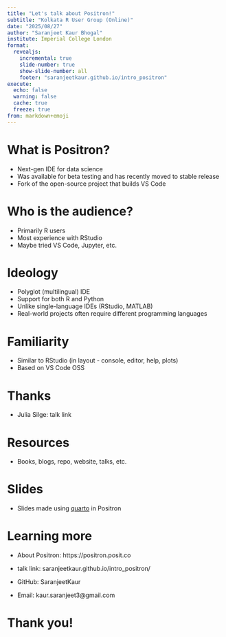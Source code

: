 ```yaml
---
title: "Let's talk about Positron!"
subtitle: "Kolkata R User Group (Online)"
date: "2025/08/27"
author: "Saranjeet Kaur Bhogal"
institute: Imperial College London
format: 
  revealjs:
    incremental: true
    slide-number: true
    show-slide-number: all
    footer: "saranjeetkaur.github.io/intro_positron"
execute: 
  echo: false
  warning: false
  cache: true
  freeze: true
from: markdown+emoji
---
```


# What is Positron?

- Next-gen IDE for data science
- Was available for beta testing and has recently moved to stable release
- Fork of the open-source project that builds VS Code

# Who is the audience?

- Primarily R users
- Most experience with RStudio
- Maybe tried VS Code, Jupyter, etc.

# Ideology

- Polyglot (multilingual) IDE
- Support for both R and Python
- Unlike single-language IDEs (RStudio, MATLAB)
- Real-world projects often require different programming languages

# Familiarity

- Similar to RStudio (in layout - console, editor, help, plots)
- Based on VS Code OSS

# Thanks

- Julia Silge: talk link

# Resources

- Books, blogs, repo, website, talks, etc.

# Slides

- Slides made using [quarto](https://github.com/quarto-dev/quarto) in Positron

# Learning more

- About Positron: https://positron.posit.co

- talk link: saranjeetkaur.github.io/intro_positron/

- GitHub: SaranjeetKaur

- Email: kaur.saranjeet3\@gmail.com

# **Thank you!**